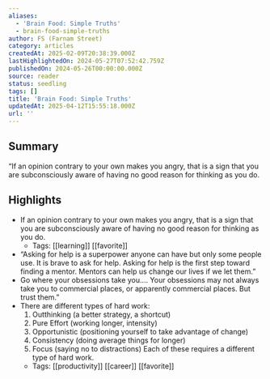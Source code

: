 ```yaml
---
aliases:
  - 'Brain Food: Simple Truths'
  - brain-food-simple-truths
author: FS (Farnam Street)
category: articles
createdAt: 2025-02-09T20:38:39.000Z
lastHighlightedOn: 2024-05-27T07:52:42.759Z
publishedOn: 2024-05-26T00:00:00.000Z
source: reader
status: seedling
tags: []
title: 'Brain Food: Simple Truths'
updatedAt: 2025-04-12T15:55:18.000Z
url: ''
---
```

## Summary

“If an opinion contrary to your own makes you angry, that is a sign that you are subconsciously aware of having no good reason for thinking as you do.

## Highlights

- If an opinion contrary to your own makes you angry, that is a sign that you are subconsciously aware of having no good reason for thinking as you do.
    - Tags: [[learning]] [[favorite]]
- “Asking for help is a superpower anyone can have but only some people use. It is brave to ask for help. Asking for help is the first step toward finding a mentor. Mentors can help us change our lives if we let them.”
- Go where your obsessions take you…. Your obsessions may not always take you to commercial places, or apparently commercial places. But trust them.”
- There are different types of hard work:
  1. Outthinking (a better strategy, a shortcut)
  2. Pure Effort (working longer, intensity)
  3. Opportunistic (positioning yourself to take advantage of change)
  4. Consistency (doing average things for longer)
  5. Focus (saying no to distractions)
  Each of these requires a different type of hard work.
    - Tags: [[productivity]] [[career]] [[favorite]]
